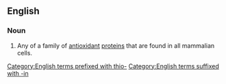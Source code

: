 {{also|Thioredoxin}}
==English==

===Noun===
{{wikipedia}}
{{en-noun}}

# {{lb|en|protein}} Any of a family of [[antioxidant]] [[protein]]s that are found in all mammalian cells.

[[Category:English terms prefixed with thio-]]
[[Category:English terms suffixed with -in]]